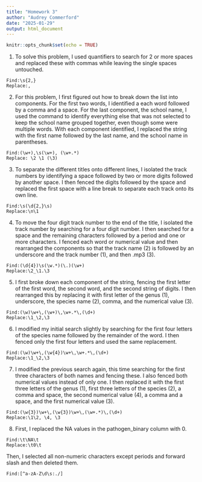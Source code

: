 ```yaml
---
title: "Homework 3"
author: "Audrey Commerford"
date: "2025-01-29"
output: html_document
---
```


```r
knitr::opts_chunk$set(echo = TRUE)
```

1. To solve this problem, I used quantifiers to search for 2 or more spaces and replaced these with commas while leaving the single spaces untouched. 
```
Find:\s{2,}
Replace:,
```
2. For this problem, I first figured out how to break down the list into components. For the first two words, I identified a each word followed by a comma and a space. For the last component, the school name, I used the command to identify everything else that was not selected to keep the school name grouped together, even though some were multiple words. With each component identified, I replaced the string with the first name followed by the last name, and the school name in parentheses. 
```
Find:(\w+),\s(\w+), (\w+.*)
Replace: \2 \1 (\3)
```
3. To separate the different titles onto different lines, I isolated the track numbers by identifying a space followed by two or more digits followed by another space. I then fenced the digits followed by the space and replaced the first space with a line break to separate each track onto its own line. 
```
Find:\s(\d{2,}\s)
Replace:\n\1
```
4. To move the four digit track number to the end of the title, I isolated the track number by searching for a four digit number. I then searched for a space and the remaining characters followed by a period and one or more characters. I fenced each word or numerical value and then rearranged the components so that the track name (2) is followed by an underscore and the track number (1), and then .mp3 (3). 
```
Find:(\d{4})\s(\w.*)(\.)(\w+)
Replace:\2_\1.\3
```
5. I first broke down each component of the string, fencing the first letter of the first word, the second word, and the second string of digits. I then rearranged this by replacing it with first letter of the genus (1), underscore, the species name (2), comma, and the numerical value (3). 
```
Find:(\w)\w+\,(\w+)\,\w+.*\,(\d+)
Replace:\1_\2,\3
```

6. I modified my initial search slightly by searching for the first four letters of the species name followed by the remainder of the word. I then fenced only the first four letters and used the same replacement. 
```
Find:(\w)\w+\,(\w{4})\w+\,\w+.*\,(\d+)
Replace:\1_\2,\3
```
7. I modified the previous search again, this time searching for the first three characters of both names and fencing these. I also fenced both numerical values instead of only one. I then replaced it with the first three letters of the genus (1), first three letters of the species (2), a comma and space, the second numerical value (4), a comma and a space, and the first numerical value (3). 
```
Find:(\w{3})\w+\,(\w{3})\w+\,(\w+.*)\,(\d+) 
Replace:\1\2, \4, \3
```
8. First, I replaced the NA values in the pathogen_binary column with 0. 
```
Find:\t\NA\t
Replace:\t0\t
```

Then, I selected all non-numeric characters except periods and forward slash and then deleted them. 
```
Find:[^a-zA-Z\d\s:./]
```
